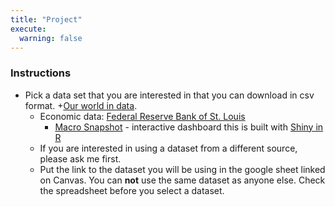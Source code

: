 ```yaml
---
title: "Project"
execute: 
  warning: false
---
```


### Instructions

- Pick a data set that you are interested in that you can download in csv format. 
  +[Our world in data](https://ourworldindata.org).
  * Economic data: [Federal Reserve Bank of St. Louis](https://fred.stlouisfed.org)
    * [Macro Snapshot](https://stlouisfed.shinyapps.io/macro-snapshot/#home) - interactive dashboard this is built with [Shiny in R](https://shiny.rstudio.com/) 
  * If you are interested in using a dataset from a different source, please ask me first.   
  + Put the link to the dataset you will be using in the google sheet linked on Canvas. You can **not** use the same dataset as anyone else. Check the spreadsheet before you select a dataset. 







